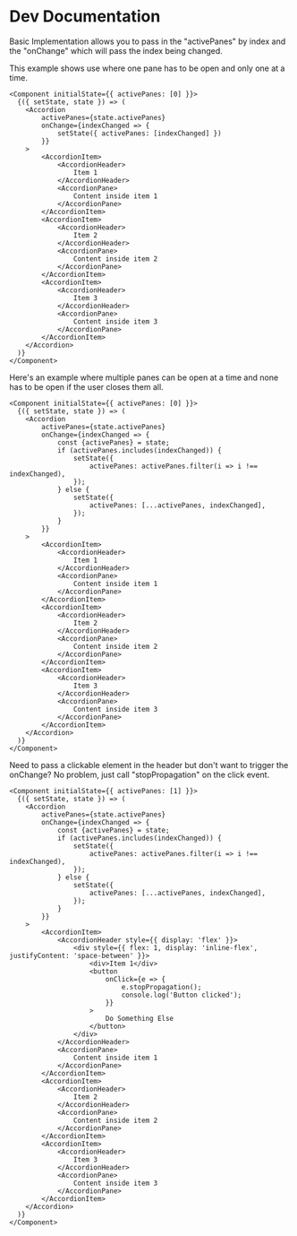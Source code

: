 # Dev Documentation

Basic Implementation allows you to pass in the "activePanes" by index and the "onChange" which will pass the index being changed. 

This example shows use where one pane has to be open and only one at a time.

```tsx
<Component initialState={{ activePanes: [0] }}>
  {({ setState, state }) => (
    <Accordion 
        activePanes={state.activePanes} 
        onChange={indexChanged => {
            setState({ activePanes: [indexChanged] })
        }}
    >
        <AccordionItem>
            <AccordionHeader>
                Item 1
            </AccordionHeader>
            <AccordionPane>
                Content inside item 1
            </AccordionPane>
        </AccordionItem>
        <AccordionItem>
            <AccordionHeader>
                Item 2
            </AccordionHeader>
            <AccordionPane>
                Content inside item 2
            </AccordionPane>
        </AccordionItem>
        <AccordionItem>
            <AccordionHeader>
                Item 3
            </AccordionHeader>
            <AccordionPane>
                Content inside item 3
            </AccordionPane>
        </AccordionItem>
    </Accordion>
  )}
</Component>
```

Here's an example where multiple panes can be open at a time and none has to be open if the user closes them all. 

```tsx
<Component initialState={{ activePanes: [0] }}>
  {({ setState, state }) => (
    <Accordion 
        activePanes={state.activePanes} 
        onChange={indexChanged => {
            const {activePanes} = state;
            if (activePanes.includes(indexChanged)) {
                setState({
                    activePanes: activePanes.filter(i => i !== indexChanged),
                });
            } else {
                setState({
                    activePanes: [...activePanes, indexChanged],
                });
            }
        }}
    >
        <AccordionItem>
            <AccordionHeader>
                Item 1
            </AccordionHeader>
            <AccordionPane>
                Content inside item 1
            </AccordionPane>
        </AccordionItem>
        <AccordionItem>
            <AccordionHeader>
                Item 2
            </AccordionHeader>
            <AccordionPane>
                Content inside item 2
            </AccordionPane>
        </AccordionItem>
        <AccordionItem>
            <AccordionHeader>
                Item 3
            </AccordionHeader>
            <AccordionPane>
                Content inside item 3
            </AccordionPane>
        </AccordionItem>
    </Accordion>
  )}
</Component>
```

Need to pass a clickable element in the header but don't want to trigger the onChange? No problem, just call "stopPropagation" on the click event. 

```tsx
<Component initialState={{ activePanes: [1] }}>
  {({ setState, state }) => (
    <Accordion 
        activePanes={state.activePanes} 
        onChange={indexChanged => {
            const {activePanes} = state;
            if (activePanes.includes(indexChanged)) {
                setState({
                    activePanes: activePanes.filter(i => i !== indexChanged),
                });
            } else {
                setState({
                    activePanes: [...activePanes, indexChanged],
                });
            }
        }}
    >
        <AccordionItem>
            <AccordionHeader style={{ display: 'flex' }}>
                <div style={{ flex: 1, display: 'inline-flex', justifyContent: 'space-between' }}>
                    <div>Item 1</div>
                    <button
                        onClick={e => {
                            e.stopPropagation();
                            console.log('Button clicked');
                        }}
                    >
                        Do Something Else
                    </button>
                </div>
            </AccordionHeader>
            <AccordionPane>
                Content inside item 1
            </AccordionPane>
        </AccordionItem>
        <AccordionItem>
            <AccordionHeader>
                Item 2
            </AccordionHeader>
            <AccordionPane>
                Content inside item 2
            </AccordionPane>
        </AccordionItem>
        <AccordionItem>
            <AccordionHeader>
                Item 3
            </AccordionHeader>
            <AccordionPane>
                Content inside item 3
            </AccordionPane>
        </AccordionItem>
    </Accordion>
  )}
</Component>
```